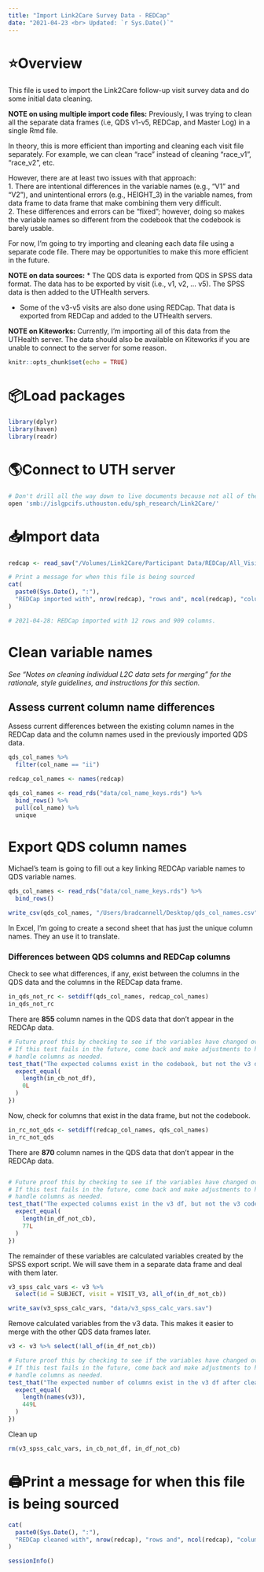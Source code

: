 ```yaml
---
title: "Import Link2Care Survey Data - REDCap"
date: "2021-04-23 <br> Updated: `r Sys.Date()`"
---
```


# ⭐️Overview

This file is used to import the Link2Care follow-up visit survey data and do some initial data cleaning. 

**NOTE on using multiple import code files:**
Previously, I was trying to clean all the separate data frames (i.e, QDS v1-v5, REDCap, and Master Log) in a single Rmd file. 

In theory, this is more efficient than importing and cleaning each visit file separately. For example, we can clean "race" instead of cleaning "race_v1", "race_v2", etc.

However, there are at least two issues with that approach:   
1. There are intentional differences in the variable names (e.g., "V1" and "V2"), and unintentional errors (e.g., HEIGHT_3) in the variable names, from data frame to data frame that make combining them very difficult.   
2. These differences and errors can be "fixed"; however, doing so makes the variable names so different from the codebook that the codebook is barely usable.

For now, I'm going to try importing and cleaning each data file using a separate code file. There may be opportunities to make this more efficient in the future.

**NOTE on data sources:**
* The QDS data is exported from QDS in SPSS data format. The data has to be exported by visit (i.e., v1, v2, ... v5). The SPSS data is then added to the UTHealth servers.

* Some of the v3-v5 visits are also done using REDCap. That data is exported from REDCap and added to the UTHealth servers.

**NOTE on Kiteworks:**
Currently, I'm importing all of this data from the UTHealth server. The data should also be available on Kiteworks if you are unable to connect to the server for some reason.

```r
knitr::opts_chunk$set(echo = TRUE)
```


# 📦Load packages

```r
library(dplyr)
library(haven)
library(readr)
```


# 🌎Connect to UTH server 

```bash
# Don't drill all the way down to live documents because not all of the data is in live documents.
open 'smb://islgpcifs.uthouston.edu/sph_research/Link2Care/'
```


# 📥Import data 

```r
redcap <- read_sav("/Volumes/Link2Care/Participant Data/REDCap/All_Visits_Redcap.sav")

# Print a message for when this file is being sourced
cat(
  paste0(Sys.Date(), ":"),
  "REDCap imported with", nrow(redcap), "rows and", ncol(redcap), "columns.\n"
)

# 2021-04-28: REDCap imported with 12 rows and 909 columns.
```


# Clean variable names

_See "Notes on cleaning individual L2C data sets for merging" for the rationale, style guidelines, and instructions for this section._

## Assess current column name differences

Assess current differences between the existing column names in the REDCap data and the column names used in the previously imported QDS data.

```r
qds_col_names %>% 
  filter(col_name == "ii")
```


```r
redcap_col_names <- names(redcap)
```

```r
qds_col_names <- read_rds("data/col_name_keys.rds") %>% 
  bind_rows() %>% 
  pull(col_name) %>% 
  unique
```

# Export QDS column names 

Michael's team is going to fill out a key linking REDCAp variable names to QDS variable names.

```r
qds_col_names <- read_rds("data/col_name_keys.rds") %>% 
  bind_rows()

write_csv(qds_col_names, "/Users/bradcannell/Desktop/qds_col_names.csv")
```

In Excel, I'm going to create a second sheet that has just the unique column names. They an use it to translate.







### Differences between QDS columns and REDCap columns

Check to see what differences, if any, exist between the columns in the QDS data and the columns in the REDCap data frame.

```r
in_qds_not_rc <- setdiff(qds_col_names, redcap_col_names)
in_qds_not_rc
```

There are **855** column names in the QDS data that don't appear in the REDCAp data.  

```r
# Future proof this by checking to see if the variables have changed over time.
# If this test fails in the future, come back and make adjustments to how we 
# handle columns as needed.
test_that("The expected columns exist in the codebook, but not the v3 df.", {
  expect_equal(
    length(in_cb_not_df),
    0L
  )
})
```

Now, check for columns that exist in the data frame, but not the codebook.

```r
in_rc_not_qds <- setdiff(redcap_col_names, qds_col_names)
in_rc_not_qds
```

There are **870** column names in the QDS data that don't appear in the REDCAp data.

```r

```


```r
# Future proof this by checking to see if the variables have changed over time.
# If this test fails in the future, come back and make adjustments to how we 
# handle columns as needed.
test_that("The expected columns exist in the v3 df, but not the v3 codebook.", {
  expect_equal(
    length(in_df_not_cb),
    77L
  )
})
```

The remainder of these variables are calculated variables created by the SPSS export script. We will save them in a separate data frame and deal with them later. 

```r
v3_spss_calc_vars <- v3 %>% 
  select(id = SUBJECT, visit = VISIT_V3, all_of(in_df_not_cb))
```

```r
write_sav(v3_spss_calc_vars, "data/v3_spss_calc_vars.sav")
```

Remove calculated variables from the v3 data. This makes it easier to merge with the other QDS data frames later.

```r
v3 <- v3 %>% select(!all_of(in_df_not_cb))
```

```r
# Future proof this by checking to see if the variables have changed over time.
# If this test fails in the future, come back and make adjustments to how we 
# handle columns as needed.
test_that("The expected number of columns exist in the v3 df after cleaning.", {
  expect_equal(
    length(names(v3)),
    449L
  )
})
```

Clean up

```r
rm(v3_spss_calc_vars, in_cb_not_df, in_df_not_cb)
```






# 🖨Print a message for when this file is being sourced

```r
cat(
  paste0(Sys.Date(), ":"),
  "REDCap cleaned with", nrow(redcap), "rows and", ncol(redcap), "columns.\n"
)
```


```r
sessionInfo()
```
